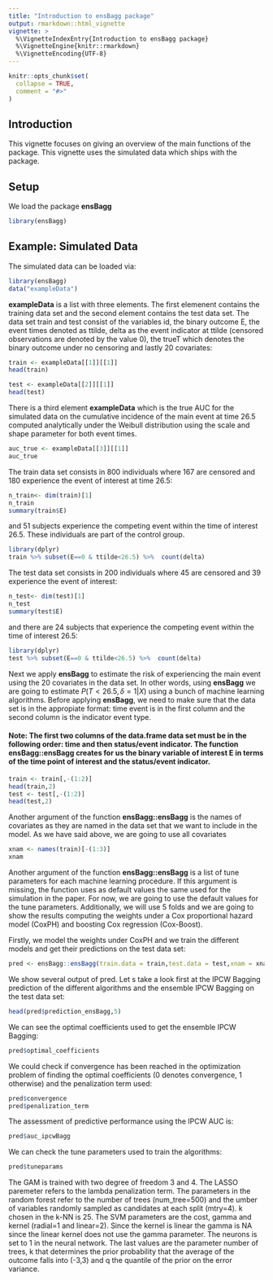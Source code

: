 ```yaml
---
title: "Introduction to ensBagg package"
output: rmarkdown::html_vignette
vignette: >
  %\VignetteIndexEntry{Introduction to ensBagg package}
  %\VignetteEngine{knitr::rmarkdown}
  %\VignetteEncoding{UTF-8}
---
```


```r
knitr::opts_chunk$set(
  collapse = TRUE,
  comment = "#>"
)
```



## Introduction

This vignette focuses on giving an overview of the main functions of the package. This vignette uses the simulated data which ships with the package.  


## Setup

We load the package __ensBagg__ 

```r
library(ensBagg)
```

## Example: Simulated Data

The simulated data can be loaded via:

```r
library(ensBagg)
data("exampleData")
```

__exampleData__ is a list with three elements. The first elemenent contains the training data set and the second element contains the test data set. The data set train and test consist of the variables id, the binary outcome E, the event times denoted as ttilde, delta as the event indicator at ttilde (censored
observations are denoted by the value 0), the trueT which denotes the binary outcome under no censoring and lastly 20 covariates:

```r
train <- exampleData[[1]][[1]]
head(train)
```

```r
test <- exampleData[[2]][[1]]
head(test)
```

There is a third element __exampleData__ which is the true AUC for the simulated data  on the cumulative incidence of the
main event at time 26.5 computed analytically under the Weibull distribution using the scale and shape parameter for both event times.

```r
auc_true <- exampleData[[3]][[1]]
auc_true
```

The train data set consists in 800 individuals where 167 are censored and 180 experience the event of interest at time 26.5:
```r
n_train<- dim(train)[1]
n_train
summary(train$E)
```
and 51 subjects experience the competing event within the time of interest 26.5. These individuals are part of the control group.
````r
library(dplyr)
train %>% subset(E==0 & ttilde<26.5) %>%  count(delta)
````


The test data set consists in 200 individuals where 45 are censored and 39 experience the event of interest: 
```r
n_test<- dim(test)[1]
n_test
summary(test$E)
```

and there are 24 subjects that experience the competing event  within the time of interest 26.5:
````r
library(dplyr)
test %>% subset(E==0 & ttilde<26.5) %>%  count(delta)
````

Next we apply __ensBagg__ to estimate the risk of experiencing the main event using the 20 covariates in the data set. In other words, using __ensBagg__ we are going to estimate $P(T<26.5,\delta=1|X)$ using a bunch of machine learning algorithms.
Before applying __ensBagg__, we need to make sure that the data set is in the appropiate format: time event is in the first column and the second column is the indicator event type. 

#### Note: The first two columns of the data.frame data set must be in the following order: time and then status/event indicator. The function __ensBagg::ensBagg__ creates for us the binary variable of interest E in terms of the time point of interest and the status/event indicator.

````r
train <- train[,-(1:2)]
head(train,2)
test <- test[,-(1:2)]
head(test,2)
````
Another argument of the function __ensBagg::ensBagg__ is the names of covariates as they are named in the data set that we want to include in the model. As we have said above, we are going to use all covariates 

````r
xnam <- names(train)[-(1:3)]
xnam
````

Another argument of the function __ensBagg::ensBagg__ is a list of tune parameters for each machine learning procedure. If this argument is missing, the function uses as default values the same used for the simulation in the paper. For now, we are going to use the default values for the tune parameters.
Additionally, we will use 5 folds and we are going to show the results computing the weights under a Cox proportional hazard model (CoxPH) and boosting
Cox regression (Cox-Boost).

Firstly, we model the weights under CoxPH and we train the different models and get their predictions on the test data set:
````r
pred <- ensBagg::ensBagg(train.data = train,test.data = test,xnam = xnam,tao = 26.5,weighting = "CoxPH",folds = 5)
````

We show several output of pred.
Let s take a look first at the IPCW Bagging prediction of the different algorithms and the ensemble IPCW Bagging on the test data set:
````r
head(pred$prediction_ensBagg,5)
````

We can see the optimal coefficients used to get the ensemble IPCW Bagging:

````r
pred$optimal_coefficients
````

We could check if convergence has been reached in the optimization problem of finding the optimal coefficients (0 denotes convergence, 1 otherwise) and the penalization term used:
````r
pred$convergence
pred$penalization_term
````

The assessment of predictive performance using the IPCW AUC is:

````r
pred$auc_ipcwBagg
````

We can check the tune parameters used to train the algorithms:

````r
pred$tuneparams
````

The GAM is trained with two degree of freedom 3 and 4. The LASSO paremeter refers to the lambda penalization term. The parameters in the random forest refer to the number of trees (num_tree=500) and the umber of variables randomly sampled as candidates at each split (mtry=4). k chosen in the k-NN is 25. The SVM parameters are the cost, gamma and kernel (radial=1 and linear=2). Since the kernel is linear the gamma is NA since the linear kernel does not use the gamma parameter. The neurons is set to 1 in the neural network. The last values are the parameter number of trees, k that determines the prior probability that the average of the outcome falls into (-3,3) and q the quantile of the prior on the error variance.  




